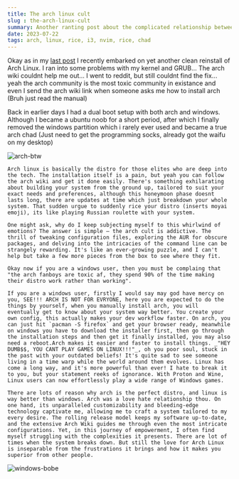 ```yaml
---
title: The arch linux cult
slug : the-arch-linux-cult
summary: Another ranting post about the complicated relationship between me and my favourite distro 
date: 2023-07-22
tags: arch, linux, rice, i3, nvim, rice, chad
---
```


Okay as in my [last post](https://www.jabed.dev/posts/doing-environment-variables-the-right-way) I recently embarked on yet another clean reinstall of Arch Linux. I ran into some problems with my kernel and GRUB... The arch wiki couldnt help me out... I went to reddit, but still couldnt find the fix... yeah the arch community is the most toxic community in existance and even I send the arch wiki link when someone asks me how to install arch (Bruh just read the manual)
    
Back in earlier days I had a dual boot setup with both arch and windows. Although I became a ubuntu noob for a short period, after which I finally removed the windows partition which i rarely ever used and became a true arch chad (Just need to get the programming socks, already got the waifu on my desktop)

![arch-btw](/images/arch-btw.jpg)

    Arch linux is basically the distro for those elites who are deep into the tech. The installation itself is a pain, but yeah you can follow the arch wiki and get it done easily. There's something exhilarating about building your system from the ground up, tailored to suit your exact needs and preferences, although this honeymoon phase doesnt lasts long, there are updates at time which just breakdown your whole system. That sudden urgue to suddenly rice your distro (inserts moyai emoji), its like playing Russian roulette with your system. 

    One might ask, why do I keep subjecting myself to this whirlwind of emotions? The answer is simple – the arch cult is addictive. The thrill of tweaking configuration files, exploring the AUR for obscure packages, and delving into the intricacies of the command line can be strangely rewarding. It's like an ever-growing puzzle, and I can't help but take a few more pieces from the box to see where they fit.

    Okay now if you are a windows user, then you must be complaing that "the arch fanboys are toxic af, they spend 90% of the time making their distro work rather than working".

    If you are a windows user, firstly I would say may god have mercy on you, SEE!!! ARCH IS NOT FOR EVRYONE, here you are expected to do the things by yourself, when you manually install arch, you will eventually get to know about your system way better. You create your own config, this actually makes your dev workflow faster. On arch, you can just hit `pacman -S firefox` and get your browser ready, meanwhile on windows you have to download the installer first, then go through the installation steps and then get it finally installed, you may also need a reboot.Arch makes it easier and faster to install things. _"HEY DUMB$$, YOU CANT PLAY GAMES ON LINUX!!!"_, oh you poor soul, stuck in the past with your outdated beliefs! It's quite sad to see someone living in a time warp while the world around them evolves. Linux has come a long way, and it's more powerful than ever! I hate to break it to you, but your statement reeks of ignorance. With Proton and Wine, Linux users can now effortlessly play a wide range of Windows games. 

    There are lots of reason why arch is the perfect distro, and linux is way better than windows. Arch was a love hate relationship thou. On one hand, its unparalleled customizability and bleeding-edge technology captivate me, allowing me to craft a system tailored to my every desire. The rolling release model keeps my software up-to-date, and the extensive Arch Wiki guides me through even the most intricate configurations. Yet, in this journey of empowerment, I often find myself struggling with the complexities it presents. There are lot of times when the system breaks down. But still the love for Arch Linux is inseparable from the frustrations it brings and how it makes you superior from other people.

![windows-bobe](/images/windows-bobe.png)
